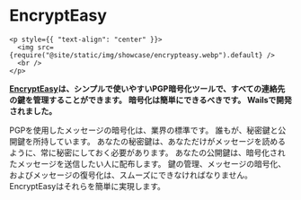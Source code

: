 # EncryptEasy

```mdx-code-block
<p style={{ "text-align": "center" }}>
  <img src={require("@site/static/img/showcase/encrypteasy.webp").default} />
  <br />
</p>
```

**[EncryptEasy](https://www.encrypteasy.app)は、シンプルで使いやすいPGP暗号化ツールで、すべての連絡先の鍵を管理することができます。 暗号化は簡単にできるべきです。 Wailsで開発されました。**

PGPを使用したメッセージの暗号化は、業界の標準です。 誰もが、秘密鍵と公開鍵を所持しています。 あなたの秘密鍵は、あなただけがメッセージを読めるように、常に秘密にしておく必要があります。 あなたの公開鍵は、暗号化されたメッセージを送信したい人に配布します。 鍵の管理、メッセージの暗号化、およびメッセージの復号化は、スムーズにできなければなりません。 EncryptEasyはそれらを簡単に実現します。
